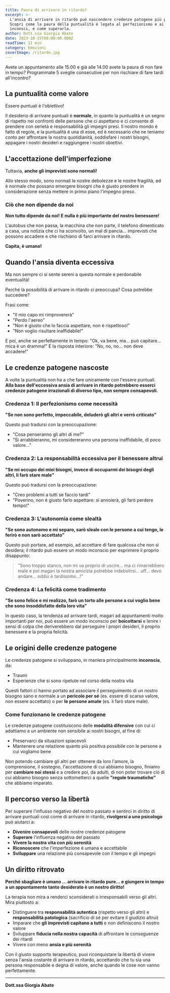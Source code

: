 ```yaml
---
title: Paura di arrivare in ritardo?
excerpt: >-
  L'ansia di arrivare in ritardo può nascondere credenze patogene più profonde. 
  Scopri come la paura della puntualità è legata al perfezionismo e ai sensi di colpa 
  inconsci, e come superarla.
author: Dott.ssa Giorgia Abate
date: 2023-10-15T00:00:00.000Z
readTime: 11 min
category: Emozioni
coverImage: /ritardo.jpg
---
```


Avete un appuntamento alle 15.00 e già alle 14.00 avete la paura di non fare in tempo? Programmate 5 sveglie consecutive per non rischiare di fare tardi all'incontro?

## La puntualità come valore

Essere puntuali è l'obiettivo!

Il desiderio di arrivare puntuali è **normale**, in quanto la puntualità è un segno di rispetto nei confronti delle persone che ci aspettano e ci consente di prendere con serietà e responsabilità gli impegni presi. Il nostro mondo è fatto di regole, e la puntualità è una di esse, ed è necessario che ne teniamo conto per affrontare la nostra quotidianità, soddisfare i nostri bisogni, appagare i nostri desideri e raggiungere i nostri obiettivi.

## L'accettazione dell'imperfezione

Tuttavia, **anche gli imprevisti sono normali!**

Allo stesso modo, sono normali le nostre debolezze e le nostre fragilità, ed è normale che possano emergere bisogni che è giusto prendere in considerazione senza mettere in primo piano l'impegno preso.

### Ciò che non dipende da noi

**Non tutto dipende da noi! E nulla è più importante del nostro benessere!**

L'autobus che non passa, la macchina che non parte, il telefono dimenticato a casa, una notizia che ci ha sconvolto, un mal di pancia... imprevisti che possono accadere e che rischiano di farci arrivare in ritardo. 

**Capita, è umano!**


## Quando l'ansia diventa eccessiva

Ma non sempre ci si sente sereni a questa normale e perdonabile eventualità!

Perché la possibilità di arrivare in ritardo ci preoccupa? Cosa potrebbe succedere?

Frasi come:
- "Il mio capo mi rimprovererà"
- "Perdo l'aereo"
- "Non è giusto che lo faccia aspettare, non è rispettoso!"
- "Non voglio risultare inaffidabile!"

E poi, anche se perfettamente in tempo: "Ok, va bene, ma... può capitare... mica è un dramma!" E la risposta interiore: "No, no, no... non deve accadere!"

## Le credenze patogene nascoste

A volte la puntualità non ha a che fare unicamente con l'essere puntuali. **Alla base dell'eccessiva ansia di arrivare in ritardo potrebbero esserci credenze patogene irrazionali di diverso tipo, non sempre consapevoli.**


### Credenza 1: Il perfezionismo come necessità

**"Se non sono perfetto, impeccabile, deluderò gli altri e verrò criticato"**

Questo può tradursi con la preoccupazione: 
- "Cosa penseranno gli altri di me?" 
- "Si arrabbieranno, mi considereranno una persona inaffidabile, di poco valore..."

### Credenza 2: La responsabilità eccessiva per il benessere altrui

**"Se mi occupo dei miei bisogni, invece di occuparmi dei bisogni degli altri, li farò stare male"**

Questo può tradursi con la preoccupazione:
- "Creo problemi a tutti se faccio tardi"
- "Poverino, non è giusto farlo aspettare: si annoierà, gli farò perdere tempo!"

### Credenza 3: L'autonomia come slealtà

**"Se sono autonomo e mi separo, sarò sleale con le persone a cui tengo, le ferirò e non sarò accettato"**

Questo può portare, ad esempio, ad accettare di fare qualcosa che non si desidera; il ritardo può essere un modo inconscio per esprimere il proprio disappunto:

> "Sono troppo stanco, non mi va proprio di uscire... ma ci rimarrebbero male e poi magari la nostra amicizia potrebbe indebolirsi... uff... devo andare... oddio è tardissimo...!"

### Credenza 4: La felicità come tradimento

**"Se sono felice e mi realizzo, farò un torto alle persone a cui voglio bene che sono insoddisfatte della loro vita"**

In questo caso, la tendenza ad arrivare tardi, magari ad appuntamenti molto importanti per noi, può essere un modo inconscio per **boicottarsi** e lenire i sensi di colpa che deriverebbero dal perseguire i propri desideri, il proprio benessere e la propria felicità.


## Le origini delle credenze patogene

Le credenze patogene si sviluppano, in maniera principalmente **inconscia**, da:

- Traumi
- Esperienze che si sono ripetute nel corso della nostra vita

Questi fattori ci hanno portato ad associare il perseguimento di un nostro bisogno sano e normale a un **pericolo per sé** (es. essere di scarso valore, non essere accettato) o per **le persone amate** (es. li farò stare male).

### Come funzionano le credenze patogene

Le credenze patogene costituiscono delle **modalità difensive** con cui ci adattiamo a un ambiente non sensibile ai nostri bisogni, al fine di:

- Preservarci da situazioni spiacevoli
- Mantenere una relazione quanto più positiva possibile con le persone a cui vogliamo bene

Non potendo cambiare gli altri per ottenere da loro l'amore, la comprensione, il sostegno, l'accettazione di cui abbiamo bisogno, finiamo per **cambiare noi stessi** e a credere poi, da adulti, di non poter trovare ciò di cui abbiamo bisogno senza sottometterci a quelle **"regole traumatiche"** che abbiamo imparato.

## Il percorso verso la libertà

Per superare l'influsso negativo del nostro passato e sentirci in diritto di arrivare puntuali così come di arrivare in ritardo, **rivolgersi a uno psicologo** può aiutarci a:

- **Divenire consapevoli** delle nostre credenze patogene
- **Superare** l'influenza negativa del passato
- **Vivere la nostra vita con più serenità**
- **Riconoscere** che l'imperfezione è umana e accettabile
- **Sviluppare** una relazione più consapevole con il tempo e gli impegni

## Un diritto ritrovato

**Perché sbagliare è umano … arrivare in ritardo pure... e giungere in tempo a un appuntamento tanto desiderato è un nostro diritto!**

La terapia non mira a renderci sconsiderati o irresponsabili verso gli altri. Mira piuttosto a:

- Distinguere tra **responsabilità autentica** (rispetto verso gli altri) e **responsabilità patologica** (sacrificio di sé per evitare il giudizio altrui)
- Imparare che **gli imprevisti capitano a tutti** e non definiscono il nostro valore
- Sviluppare **fiducia nella nostra capacità** di affrontare le conseguenze dei ritardi
- Vivere con meno **ansia e più serenità**

Con il giusto supporto terapeutico, puoi riconquistare la libertà di vivere senza l'ansia costante di arrivare in ritardo, accettando che tu sia una persona responsabile e degna di valore, anche quando le cose non vanno perfettamente.

---

**Dott.ssa Giorgia Abate**